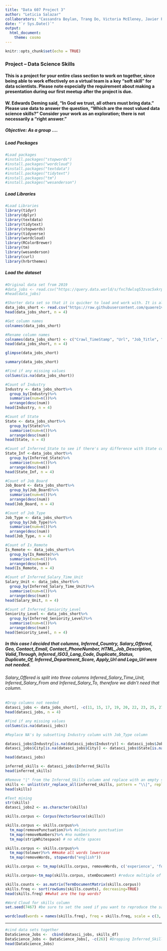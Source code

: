 ```yaml
---
title: "Data 607 Project 3"
author: "Leticia Salazar"
collaborators: "Cassandra Boylan, Trang Do, Victoria McEleney, Javier Pajuelo"
date: "`r Sys.Date()`"
output: 
  html_document:
    theme: cosmo
---
```


```r
knitr::opts_chunk$set(echo = TRUE)
```
### **Project – Data Science Skills**


#### This is a project for your entire class section to work on together, since being able to work effectively on a virtual team is a key “soft skill” for data scientists. Please note especially the requirement about making a presentation during our first meetup after the project is due.

#### W. Edwards Deming said, “In God we trust, all others must bring data.” **Please use data to answer the question, “Which are the most valued data science skills?”** Consider your work as an exploration; there is not necessarily a “right answer.”

##### Objective: As a group ....


##### Load Packages
```r
#Load packages
#install.packages("stopwords")
#install.packages("wordcloud")
#install.packages("textdata")
#install.packages("tidytext")
#install.packages("tm")
#install.packages("wesanderson")
```


##### Load Libraries
```r
#Load Libraries
library(tidyr)
library(dplyr)
library(textdata)
library(tidytext)
library(stopwords)
library(tidyverse)
library(wordcloud)
library(RColorBrewer)
library(tm)
library(wesanderson)
library(curl)
library(hrbrthemes)
```

##### Load the dataset
```r
#Original data set from 2019
#data_jobs <- read.csv("https://query.data.world/s/fxc7dwlsq53zvac5xkrpvoe6x2un2v", header=TRUE, stringsAsFactors=FALSE, na.strings=c(""," ","NA"));
#head(data_jobs)

#Shorter data set so that it is quicker to load and work with. It is also the most recent/up-to-date job postings
data_jobs_short <- read.csv("https://raw.githubusercontent.com/quaere1verum/sps_public/master/data_scientist_42928_20211010_1633890523765196_1.csv", header=TRUE, stringsAsFactors=FALSE, na.strings=c(""," ","NA"));
head(data_jobs_short, n = 4)
```

```r
#Get column names
colnames(data_jobs_short)
```


```r
#Rename column names
colnames(data_jobs_short) <- c("Crawl_TimeStamp", "Url", "Job_Title", "Industry", "Company_Name", "City", "State", "Country", "Inferred_City", "Inferred_State", "Inferred_Country", "Post_Date", "Job_Description", "Job_Type", "Salary_Offered", "Job_Board", "Geo", "Cursor", "Contact_Email", "Contact_PhoneNumber", "ID", "HTML_Job_Description", "Valid_Through", "Has_Expired", "Inferred_ISO3_Lang_Code", "Latest_Expiry_Check_Date", "Duplicate_Status", "Duplicate_Of", "Inferred_Department_Name", "Inferred_Department_Score", "Inferred_Job_Title", "Is_Remote", "Inferred_Salary_Currency", "Inferred_Salary_Time_Unit", "Inferred_Salary_From", "Inferred_Salary_To", "Inferred_Skills", "Inferred_Company_Type", "Inferred_Company_Type_Score", "Inferred_Seniority_Level", "Apply_Url", "Logo_Url")
head(data_jobs_short, n = 4)
```

```r
glimpse(data_jobs_short)
```

```r
summary(data_jobs_short)
```


```r
#Find if any missing values
colSums(is.na(data_jobs_short))
```


```r
#Count of Industry
Industry <- data_jobs_short%>%
  group_by(Industry)%>%
  summarise(num=n())%>%
  arrange(desc(num))
head(Industry, n = 4)
```

```r
#Count of State
State <- data_jobs_short%>%
  group_by(State)%>%
  summarise(num=n())%>%
  arrange(desc(num))
head(State, n = 4)
```


```r
#Count of Inferred_State to see if there's any difference with State column
State_Inf <-data_jobs_short%>%
  group_by(Inferred_State)%>%
  summarise(num=n())%>%
  arrange(desc(num))
head(State_Inf, n = 4)
```


```r
#Count of Job_Board
Job_Board <- data_jobs_short%>%
  group_by(Job_Board)%>%
  summarise(num=n())%>%
  arrange(desc(num))
head(Job_Board, n = 4)
```


```r
#Count of Job_Type
Job_Type <- data_jobs_short%>%
  group_by(Job_Type)%>%
  summarise(num=n())%>%
  arrange(desc(num))
head(Job_Type, n = 4)
```


```r
#Count of Is_Remote
Is_Remote <- data_jobs_short%>%
  group_by(Is_Remote)%>%
  summarise(num=n())%>%
  arrange(desc(num))
head(Is_Remote, n = 4)
```


```r
#Count of Inferred_Salary_Time_Unit
Salary_Unit <- data_jobs_short%>%
  group_by(Inferred_Salary_Time_Unit)%>%
  summarise(num=n())%>%
  arrange(desc(num))
head(Salary_Unit, n = 4)
```


```r
#Count of Inferred_Seniority_Level
Seniority_Level <- data_jobs_short%>%
  group_by(Inferred_Seniority_Level)%>%
  summarise(num=n())%>%
  arrange(desc(num))
head(Seniority_Level, n = 4)
```


##### In this case I decided that columns, Inferred_Country, Salary_Offered, Geo, Contact_Email, Contact_PhoneNumber, HTML_Job_Description, Valid_Through, Inferred_ISO3_Lang_Code, Duplicate_Status, Duplicate_Of, Inferred_Department_Score, Apply_Url and Logo_Url were not needed.

###### Salary_Offered is split into three columns Inferred_Salary_Time_Unit, Inferred_Salary_From and Inferred_Salary_To, therefore we didn't need that column.
```r
#Drop columns not needed
datasci_jobs <- data_jobs_short[, -c(11, 15, 17, 19, 20, 22, 23, 25, 27, 28, 30, 41, 42)]
head(datasci_jobs, n = 4)
```

```r
#Find if any missing values
colSums(is.na(datasci_jobs))
```

```r
#Replace NA's by subsetting Industry column with Job_Type column

datasci_jobs$Industry[is.na(datasci_jobs$Industry)] <- datasci_jobs$Job_Type[is.na(datasci_jobs$Industry)]
datasci_jobs$City[is.na(datasci_jobs$City)] <- datasci_jobs$State[is.na(datasci_jobs$City)]

head(datasci_jobs)
```

```r
inferred_skills <- datasci_jobs$Inferred_Skills
head(inferred_skills)
```


```r
#Remove "|" from the Inferred_Skills column and replace with an empty space
skills <- unlist(str_replace_all(inferred_skills, pattern = "\\|", replacement = " "))
head(skills)
```


```r
#Text mining
str(skills)
datasci_jobs2 <- as.character(skills)
```


```r
skills.corpus <- Corpus(VectorSource(skills))

skills.corpus <- skills.corpus%>%
  tm_map(removePunctuation)%>% #eliminate punctuation
  tm_map(removeNumbers)%>% #no numbers
  tm_map(stripWhitespace) # no white spaces

skills.corpus <- skills.corpus%>%
  tm_map(tolower)%>% ##make all words lowercase
  tm_map(removeWords, stopwords("english"))

skills.corpus <- tm_map(skills.corpus, removeWords, c('experience', 'following', 'candidates', 'big', 'background','developing', 'characteristics', 'data', 'team', 'strong', 'project', 'solution', 'technology', 'science', 'model', 'knowledge','skill', 'work', 'build', 'will', 'knowledge', 'application','gender', 'identity', 'equal', 'opportunity','related','field', 'without', 'regard', 'national', 'origin', 'religion', 'sex', 'race', 'color', 'veteran', 'status','sexual', 'orientation','opportunity', 'employer', 'qualified','applicant','skills', 'job', 'summary', 'advanced', 'system', 'applicants', 'receive', 'large', 'best', 'practice', 'problem', 'processing', 'affirmative', 'action', 'employment', 'consideration', 'receive', 'united', 'state', 'working', 'saying', 'preferred', 'qualification', 'disability', 'protected', 'structured', 'unstructured', 'problems', 'technical', 'internal', 'external', 'non', 'subject', 'matter', 'please', 'apply', 'using', 'dental', 'reasonable', 'accomodation', 'join', 'us', 'tools', 'individuals', 'disabilities', 'type', 'full', 'wide', 'range', 'duties', 'responsibilities', 'stakeholder', 'oral', 'written', 'ideal', 'candidate', 'ability', 'qualifications', 'well', 'must', 'able', 'unit', 'member', 'posted', 'today', 'service', 'clearance', 'days', 'ago', 'high', 'quality', 'level', 'every', 'use', 'case', 'additional', 'and', 'or', 'will', 'hour', 'they', 'the', 'that', 'well', 'also', 'for', 'im', 'requirements', 'like', 'can', 'help', 'team', 'age', 'expertise', 'require', 'cloud', 'look', 'career', 'scientist', 'learn'))

skills.corpus<-tm_map(skills.corpus, stemDocument) #reduce multiple of the same core word
```

```r
skills.counts <- as.matrix(TermDocumentMatrix(skills.corpus))
skills.freq <- sort(rowSums(skills.counts), decreasing=TRUE)
head(skills.freq) ##what are the top words?
```

```r
#Word Cloud for skills column
set.seed(7467) #be sure to set the seed if you want to reproduce the same again

wordcloud(words = names(skills.freq), freq = skills.freq, scale = c(3,.3), max.words = 300, random.order = FALSE, color = wes_palette("Moonrise2"), rot.per = .5)
```

***


```r
#cind data sets together
DataScience_Jobs <-  cbind(datasci_jobs, skills_df)
DataScience_Jobs <- DataScience_Jobs[, -c(26)] #Dropping Inferred_Skills column
head(DataScience_Jobs)
```














